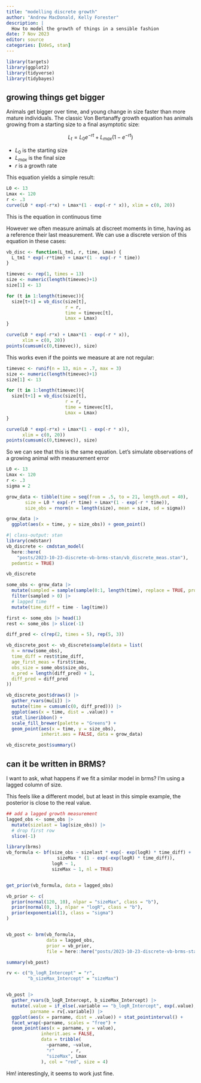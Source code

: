 ```yaml
---
title: "modelling discrete growth"
author: "Andrew MacDonald, Kelly Forester"
description: |
  How to model the growth of things in a sensible fashion
date: 7 Nov 2023
editor: source
categories: [UdeS, stan]
---
```


```r
library(targets)
library(ggplot2)
library(tidyverse)
library(tidybayes)
```

##  growing things get bigger

Animals get bigger over time, and young change in size faster than more mature individuals. 
The classic Von Bertanaffy growth equation has animals growing from a starting size to a final asymptotic size:

$$
L_t = L_0e^{-rt} + L_{max}(1 - e^{-rt})
$$

* $L_0$ is the starting size
* $L_{max}$ is the final size
* $r$ is a growth rate

This equation yields a simple result:

```r
L0 <- 13
Lmax <- 120
r <- .3
curve(L0 * exp(-r*x) + Lmax*(1 - exp(-r * x)), xlim = c(0, 20))
```

This is the equation in continuous time

However we often measure animals at discreet moments in time, having as a reference their last measurement. We can use a discrete version of this equation in these cases:

```r
vb_disc <- function(L_tm1, r, time, Lmax) {
  L_tm1 * exp(-r*time) + Lmax*(1 - exp(-r * time))
}

timevec <- rep(1, times = 13)
size <- numeric(length(timevec)+1)
size[1] <- 13

for (t in 1:length(timevec)){
  size[t+1] = vb_disc(size[t],
                      r = r,
                      time = timevec[t],
                      Lmax = Lmax)
}

curve(L0 * exp(-r*x) + Lmax*(1 - exp(-r * x)),
      xlim = c(0, 20))
points(cumsum(c(0,timevec)), size)

```

This works even if the points we measure at are not regular:

```r

timevec <- runif(n = 13, min = .7, max = 3)
size <- numeric(length(timevec)+1)
size[1] <- 13

for (t in 1:length(timevec)){
  size[t+1] = vb_disc(size[t],
                      r = r,
                      time = timevec[t],
                      Lmax = Lmax)
}

curve(L0 * exp(-r*x) + Lmax*(1 - exp(-r * x)),
      xlim = c(0, 20))
points(cumsum(c(0,timevec)), size)
```

So we can see that this is the same equation. Let's simulate observations of a growing animal with measurement error

```r
L0 <- 13
Lmax <- 120
r <- .3
sigma = 2

grow_data <- tibble(time = seq(from = .5, to = 21, length.out = 40),
       size = L0 * exp(-r* time) + Lmax*(1 - exp(-r * time)),
       size_obs = rnorm(n = length(size), mean = size, sd = sigma))

grow_data |> 
  ggplot(aes(x = time, y = size_obs)) + geom_point()
```


```r
#| class-output: stan
library(cmdstanr)
vb_discrete <- cmdstan_model(
  here::here(
    "posts/2023-10-23-discrete-vb-brms-stan/vb_discrete_meas.stan"),
  pedantic = TRUE)

vb_discrete 

```

```r
some_obs <- grow_data |> 
  mutate(sampled = sample(sample(0:1, length(time), replace = TRUE, prob = c(.4, .6)))) |> 
  filter(sampled > 0) |> 
  # lagged time
  mutate(time_diff = time - lag(time))

first <- some_obs |> head(1)
rest <- some_obs |> slice(-1)

diff_pred <- c(rep(2, times = 5), rep(5, 3))

vb_discrete_post <- vb_discrete$sample(data = list(
  n = nrow(some_obs),
  time_diff = rest$time_diff,
  age_first_meas = first$time,
  obs_size = some_obs$size_obs,
  n_pred = length(diff_pred) + 1,
  diff_pred = diff_pred
))
```

```r
vb_discrete_post$draws() |> 
  gather_rvars(mu[i]) |> 
  mutate(time = cumsum(c(0, diff_pred))) |> 
  ggplot(aes(x = time, dist = .value)) + 
  stat_lineribbon() + 
  scale_fill_brewer(palette = "Greens") +
  geom_point(aes(x = time, y = size_obs), 
             inherit.aes = FALSE, data = grow_data)
```

```r
vb_discrete_post$summary()
```

## can it be written in BRMS?

I want to ask, what happens if we fit a similar model in brms? I'm using a lagged column of size.

This feels like a different model, but at least in this simple example, the posterior is close to the real value. 

```r


## add a lagged growth measurement
lagged_obs <- some_obs |> 
  mutate(sizelast = lag(size_obs)) |> 
  # drop first row
  slice(-1)

library(brms)
vb_formula <- bf(size_obs ~ sizelast * exp(- exp(logR) * time_diff) + 
                   sizeMax * (1 - exp(-exp(logR) * time_diff)),
                 logR ~ 1,
                 sizeMax ~ 1, nl = TRUE)


get_prior(vb_formula, data = lagged_obs)

vb_prior <- c(
  prior(normal(120, 10), nlpar = "sizeMax", class = "b"),
  prior(normal(0, 1), nlpar = "logR", class = "b"),
  prior(exponential(1), class = "sigma")
)


vb_post <- brm(vb_formula, 
               data = lagged_obs,
               prior = vb_prior,
               file = here::here("posts/2023-10-23-discrete-vb-brms-stan/vb_brms.rds"), refresh = 0)

```

```r
summary(vb_post)

rv <- c("b_logR_Intercept" = "r", 
        "b_sizeMax_Intercept" = "sizeMax")


vb_post |> 
  gather_rvars(b_logR_Intercept, b_sizeMax_Intercept) |> 
  mutate(.value = if_else(.variable == "b_logR_Intercept", exp(.value), .value),
         parname = rv[.variable]) |> 
  ggplot(aes(x = parname, dist = .value)) + stat_pointinterval() + 
  facet_wrap(~parname, scales = "free") + 
  geom_point(aes(x = parname, y = value), 
             inherit.aes = FALSE,
             data = tribble(
               ~parname, ~value,
               "r"      , r,
               "sizeMax", Lmax
             ), col = "red", size = 4)
```

Hm! interestingly, it seems to work just fine.
